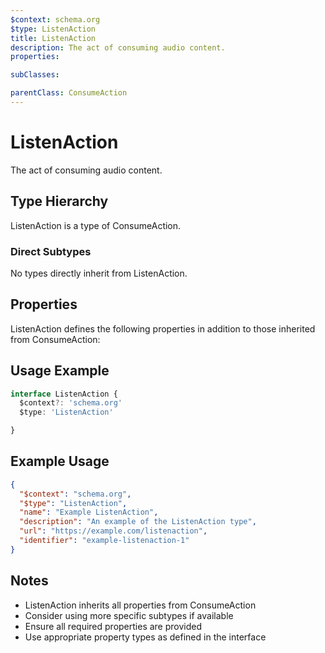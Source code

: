 ```yaml
---
$context: schema.org
$type: ListenAction
title: ListenAction
description: The act of consuming audio content.
properties:

subClasses:

parentClass: ConsumeAction
---
```


# ListenAction

The act of consuming audio content.

## Type Hierarchy

ListenAction is a type of ConsumeAction.

### Direct Subtypes

No types directly inherit from ListenAction.

## Properties

ListenAction defines the following properties in addition to those inherited from ConsumeAction:



## Usage Example

```typescript
interface ListenAction {
  $context?: 'schema.org'
  $type: 'ListenAction'

}
```

## Example Usage

```json
{
  "$context": "schema.org",
  "$type": "ListenAction",
  "name": "Example ListenAction",
  "description": "An example of the ListenAction type",
  "url": "https://example.com/listenaction",
  "identifier": "example-listenaction-1"
}
```

## Notes

- ListenAction inherits all properties from ConsumeAction
- Consider using more specific subtypes if available
- Ensure all required properties are provided
- Use appropriate property types as defined in the interface
